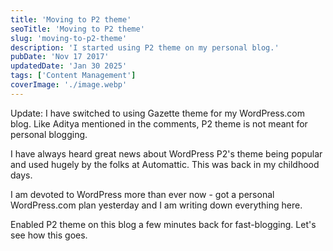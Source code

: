 ```yaml
---
title: 'Moving to P2 theme'
seoTitle: 'Moving to P2 theme'
slug: 'moving-to-p2-theme'
description: 'I started using P2 theme on my personal blog.'
pubDate: 'Nov 17 2017'
updatedDate: 'Jan 30 2025'
tags: ['Content Management']
coverImage: './image.webp'
---
```


Update: I have switched to using Gazette theme for my WordPress.com blog. Like Aditya mentioned in the comments, P2 theme is not meant for personal blogging.

I have always heard great news about WordPress P2's theme being popular and used hugely by the folks at Automattic. This was back in my childhood days.

I am devoted to WordPress more than ever now - got a personal WordPress.com plan yesterday and I am writing down everything here.

Enabled P2 theme on this blog a few minutes back for fast-blogging. Let's see how this goes.
